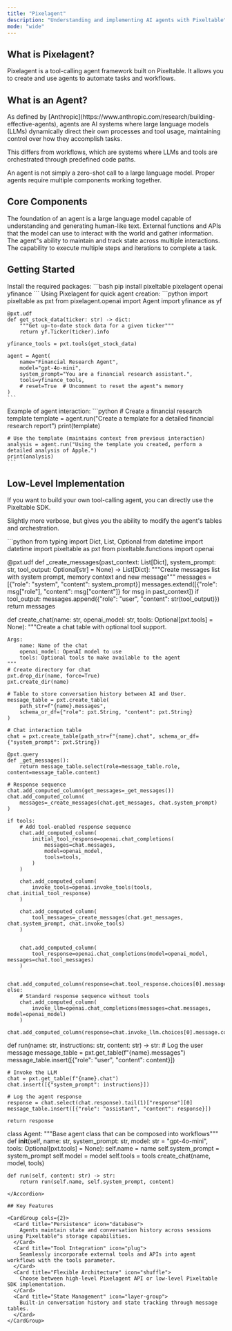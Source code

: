 ```yaml
---
title: "Pixelagent"
description: "Understanding and implementing AI agents with Pixeltable"
mode: "wide"
---
```


## What is Pixelagent?

Pixelagent is a tool-calling agent framework built on Pixeltable. It allows you to create and use agents to automate tasks and workflows.

## What is an Agent?

<Note>
As defined by [Anthropic](https://www.anthropic.com/research/building-effective-agents), agents are AI systems where large language models (LLMs) dynamically direct their own processes and tool usage, maintaining control over how they accomplish tasks.
</Note>

This differs from workflows, which are systems where LLMs and tools are orchestrated through predefined code paths.

<Warning>
An agent is not simply a zero-shot call to a large language model. Proper agents require multiple components working together.
</Warning>

## Core Components

<CardGroup cols={2}>
  <Card title="Model" icon="brain">
    The foundation of an agent is a large language model capable of understanding and generating human-like text.
  </Card>
  <Card title="Tools" icon="screwdriver-wrench">
    External functions and APIs that the model can use to interact with the world and gather information.
  </Card>
  <Card title="Memory" icon="database">
    The agent"s ability to maintain and track state across multiple interactions.
  </Card>
  <Card title="Loop" icon="rotate">
    The capability to execute multiple steps and iterations to complete a task.
  </Card>
</CardGroup>

## Getting Started

<Steps>
  <Step title="Installation">
    Install the required packages:
    ```bash
    pip install pixeltable pixelagent openai yfinance
    ```
  </Step>

  <Step title="High-Level Implementation">
    Using Pixelagent for quick agent creation:
    ```python
    import pixeltable as pxt
    from pixelagent.openai import Agent
    import yfinance as yf

    @pxt.udf
    def get_stock_data(ticker: str) -> dict:
        """Get up-to-date stock data for a given ticker"""
        return yf.Ticker(ticker).info

    yfinance_tools = pxt.tools(get_stock_data)

    agent = Agent(
        name="Financial Research Agent",
        model="gpt-4o-mini",
        system_prompt="You are a financial research assistant.",
        tools=yfinance_tools,
        # reset=True  # Uncomment to reset the agent"s memory
    )
    ```
  </Step>

  <Step title="Using the Agent">
    Example of agent interaction:
    ```python
    # Create a financial research template
    template = agent.run("Create a template for a detailed financial research report")
    print(template)

    # Use the template (maintains context from previous interaction)
    analysis = agent.run("Using the template you created, perform a detailed analysis of Apple.")
    print(analysis)
    ```
  </Step>
</Steps>

## Low-Level Implementation

If you want to build your own tool-calling agent, you can directly use the Pixeltable SDK.

Slightly more verbose, but gives you the ability to modify the agent's tables and orchestration.

<Accordion title="Complete Low-Level Implementation with Pixeltable SDK">
```python
from typing import Dict, List, Optional
from datetime import datetime
import pixeltable as pxt
from pixeltable.functions import openai

@pxt.udf
def _create_messages(past_context: List[Dict], system_prompt: str, tool_output: Optional[str] = None) -> List[Dict]:
    """Create messages list with system prompt, memory context and new message"""
    messages = [{"role": "system", "content": system_prompt}]
    messages.extend([{"role": msg["role"], "content": msg["content"]} for msg in past_context])
    if tool_output:
        messages.append({"role": "user", "content": str(tool_output)})
    return messages
    
def create_chat(name: str, openai_model: str, tools: Optional[pxt.tools] = None):
    """Create a chat table with optional tool support.
    
    Args:
        name: Name of the chat
        openai_model: OpenAI model to use
        tools: Optional tools to make available to the agent
    """
    # Create directory for chat
    pxt.drop_dir(name, force=True)
    pxt.create_dir(name)

    # Table to store conversation history between AI and User.
    message_table = pxt.create_table(
        path_str=f"{name}.messages",
        schema_or_df={"role": pxt.String, "content": pxt.String}
    )

    # Chat interaction table
    chat = pxt.create_table(path_str=f"{name}.chat", schema_or_df={"system_prompt": pxt.String})

    @pxt.query
    def _get_messages():
        return message_table.select(role=message_table.role, content=message_table.content)

    # Response sequence
    chat.add_computed_column(get_messages=_get_messages())
    chat.add_computed_column(
        messages=_create_messages(chat.get_messages, chat.system_prompt)
    )
    
    if tools:
        # Add tool-enabled response sequence
        chat.add_computed_column(
            initial_tool_response=openai.chat_completions(
                messages=chat.messages,
                model=openai_model,
                tools=tools,
            )
        )
        
        chat.add_computed_column(
            invoke_tools=openai.invoke_tools(tools, chat.initial_tool_response)
        )
        
        chat.add_computed_column(
            tool_messages=_create_messages(chat.get_messages, chat.system_prompt, chat.invoke_tools)
        )
    
        
        chat.add_computed_column(
            tool_response=openai.chat_completions(model=openai_model, messages=chat.tool_messages)
        )
        
        chat.add_computed_column(response=chat.tool_response.choices[0].message.content)
    else:
        # Standard response sequence without tools
        chat.add_computed_column(
            invoke_llm=openai.chat_completions(messages=chat.messages, model=openai_model)
        )
        chat.add_computed_column(response=chat.invoke_llm.choices[0].message.content)

def run(name: str, instructions: str, content: str) -> str:
    # Log the user message
    message_table = pxt.get_table(f"{name}.messages")
    message_table.insert([{"role": "user", "content": content}])

    # Invoke the LLM
    chat = pxt.get_table(f"{name}.chat")
    chat.insert([{"system_prompt": instructions}])

    # Log the agent response
    response = chat.select(chat.response).tail(1)["response"][0]
    message_table.insert([{"role": "assistant", "content": response}])
    
    return response

class Agent:
    """Base agent class that can be composed into workflows"""
    def __init__(self, name: str, system_prompt: str, model: str = "gpt-4o-mini", tools: Optional[pxt.tools] = None):
        self.name = name
        self.system_prompt = system_prompt
        self.model = model
        self.tools = tools
        create_chat(name, model, tools)
        
    def run(self, content: str) -> str:
        return run(self.name, self.system_prompt, content)
```
</Accordion>

## Key Features

<CardGroup cols={2}>
  <Card title="Persistence" icon="database">
    Agents maintain state and conversation history across sessions using Pixeltable"s storage capabilities.
  </Card>
  <Card title="Tool Integration" icon="plug">
    Seamlessly incorporate external tools and APIs into agent workflows with the tools parameter.
  </Card>
  <Card title="Flexible Architecture" icon="shuffle">
    Choose between high-level Pixelagent API or low-level Pixeltable SDK implementation.
  </Card>
  <Card title="State Management" icon="layer-group">
    Built-in conversation history and state tracking through message tables.
  </Card>
</CardGroup>